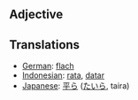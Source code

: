 == Adjective ==

== Translations ==
*[[German]]: [[flach]]
*[[Indonesian]]: [[rata]], [[datar]]
*[[Japanese]]: [[平ら]] ([[たいら]], taira)